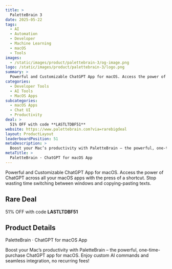 ```yaml
---
title: >
  PaletteBrain 3
date: 2025-05-22
tags:
  - AI
  - Automation
  - Developer
  - Machine Learning
  - macOS
  - Tools
images:
  - /static/images/product/palettebrain-3/og-image.png
logo: /static/images/product/palettebrain-3/logo.png
summary: >
  Powerful and Customizable ChatGPT App for macOS. Access the power of ChatGPT across all your macOS apps with the press of a shortcut. Stop wasting time switching between windows and copying-pasting texts.
categories:
  - Developer Tools
  - AI Tools
  - MacOS Apps
subcategories:
  - macOS Apps
  - Chat UI
  - Productivity
deal: >
  51% OFF with code **LASTLTDBF51**
website: https://www.palettebrain.com?via=rarebigdeal
layout: ProductLayout
leaderboardPosition: 51
metaDescription: >
  Boost your Mac’s productivity with PaletteBrain – the powerful, one-time-purchase ChatGPT app for macOS. Enjoy custom AI commands and seamless integration, no recurring fees!
metaTitle: >
  PaletteBrain · ChatGPT for macOS App
---
```

Powerful and Customizable ChatGPT App for macOS. Access the power of ChatGPT across all your macOS apps with the press of a shortcut. Stop wasting time switching between windows and copying-pasting texts.

## Rare Deal

51% OFF with code **LASTLTDBF51**

## Product Details

PaletteBrain · ChatGPT for macOS App

Boost your Mac’s productivity with PaletteBrain – the powerful, one-time-purchase ChatGPT app for macOS. Enjoy custom AI commands and seamless integration, no recurring fees!
